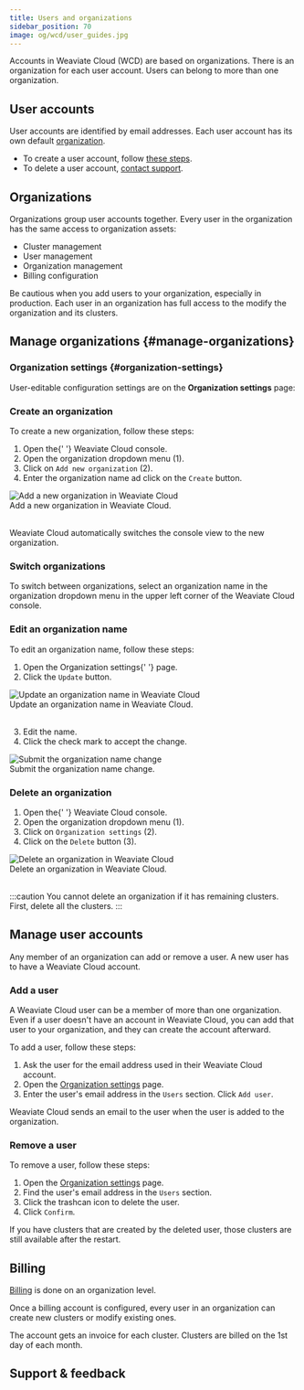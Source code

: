```yaml
---
title: Users and organizations
sidebar_position: 70
image: og/wcd/user_guides.jpg
---
```



Accounts in Weaviate Cloud (WCD) are based on organizations. There is an organization for each user account. Users can belong to more than one organization.

## User accounts

User accounts are identified by email addresses. Each user account has its own default [organization](#organizations).

- To create a user account, follow [these steps](/docs/cloud/platform/create-account).
- To delete a user account, [contact support](mailto:support@weaviate.io).

## Organizations

Organizations group user accounts together. Every user in the organization has the same access to organization assets:

- Cluster management
- User management
- Organization management
- Billing configuration

Be cautious when you add users to your organization, especially in production. Each user in an organization has full access to the modify the organization and its clusters.

## Manage organizations {#manage-organizations}

### Organization settings {#organization-settings}

User-editable configuration settings are on the **Organization settings** page:


<EditOrganization/>

### Create an organization

To create a new organization, follow these steps:


<div class="row">
  <div class="col col--6">
    <ol>
      <li>
        Open the{' '}
        <Link to="https://console.weaviate.cloud">Weaviate Cloud console</Link>.
      </li>
      <li>
         Open the organization dropdown menu (<span class="callout">1</span>).
      </li>
      <li>
        Click on <code>Add new organization</code> (<span class="callout">2</span>).
      </li>
      <li>
    Enter the organization name ad click on the <code>Create</code> button.
  </li>
    </ol>
  </div>
  <div class="col col--6">
    <div class="card">
      <div class="card__image">
        <img src={AddOrganization} alt="Add a new organization in Weaviate Cloud" />
      </div>
      <div class="card__body">
        Add a new organization in Weaviate Cloud.
      </div>
    </div>
  </div>
</div>
<br />

Weaviate Cloud automatically switches the console view to the new organization.

### Switch organizations

To switch between organizations, select an organization name in the organization dropdown menu in the upper left corner of the Weaviate Cloud console.

### Edit an organization name

To edit an organization name, follow these steps:

<div class="row">
  <div class="col col--6">
    <ol>
      <li>
        Open the <Link to="#organization-settings">Organization settings</Link>{' '}
        page.
      </li>
      <li>
        Click the <code>Update</code> button.
      </li>
    </ol>
  </div>
  <div class="col col--6">
    <div class="card">
      <div class="card__image">
        <img src={OrgUpdateName} alt="Update an organization name in Weaviate Cloud" />
      </div>
      <div class="card__body">Update an organization name in Weaviate Cloud.</div>
    </div>
  </div>
</div>
<br />
<div class="row">
  <div class="col col--6">
    <ol start="3">
      <li>Edit the name.</li>
      <li>Click the check mark to accept the change.</li>
    </ol>
  </div>
  <div class="col col--6">
    <div class="card">
      <div class="card__image">
        <img src={OrgUpdateCheckMark} alt="Submit the organization name change" />
      </div>
      <div class="card__body">Submit the organization name change.</div>
    </div>
  </div>
</div>

### Delete an organization


<div class="row">
  <div class="col col--4">
    <ol>
      <li>
        Open the{' '}
        <Link to="https://console.weaviate.cloud">Weaviate Cloud console</Link>.
      </li>
      <li>
         Open the organization dropdown menu (<span class="callout">1</span>).
      </li>
      <li>
        Click on <code>Organization settings</code> (<span class="callout">2</span>).
      </li>
      <li>
        Click on the <code>Delete</code> button (<span class="callout">3</span>).
      </li>
    </ol>
  </div>
  <div class="col col--8">
    <div class="card">
      <div class="card__image">
        <img src={DeleteOrganization} alt="Delete an organization in Weaviate Cloud" />
      </div>
      <div class="card__body">
        Delete an organization in Weaviate Cloud.
      </div>
    </div>
  </div>
</div>
<br />

:::caution
You cannot delete an organization if it has remaining clusters. First, delete all the clusters.
:::

## Manage user accounts

Any member of an organization can add or remove a user. A new user has to have a Weaviate Cloud account.

### Add a user

A Weaviate Cloud user can be a member of more than one organization. Even if a user doesn't have an account in Weaviate Cloud, you can add that user to your organization, and they can create the account afterward.

To add a user, follow these steps:

1. Ask the user for the email address used in their Weaviate Cloud account.
2. Open the [Organization settings](#organization-settings) page.
3. Enter the user's email address in the `Users` section. Click `Add user`.

Weaviate Cloud sends an email to the user when the user is added to the organization.

### Remove a user

To remove a user, follow these steps:

1. Open the [Organization settings](#organization-settings) page.
1. Find the user's email address in the `Users` section.
1. Click the trashcan icon to delete the user.
1. Click `Confirm`.

If you have clusters that are created by the deleted user, those clusters are still available after the restart.

## Billing

[Billing](/docs/cloud/platform/billing.mdx) is done on an organization level.

Once a billing account is configured, every user in an organization can create new clusters or modify existing ones.

The account gets an invoice for each cluster. Clusters are billed on the 1st day of each month.

## Support & feedback


<SupportAndTrouble />


<CustomScriptLoader />
